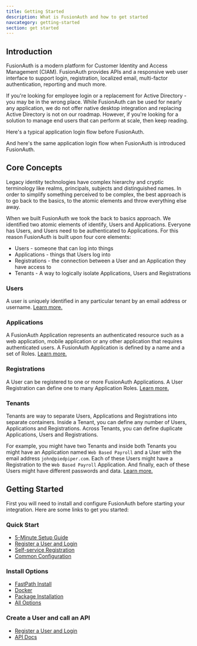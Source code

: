 ```yaml
---
title: Getting Started
description: What is FusionAuth and how to get started
navcategory: getting-started
section: get started
---
```


## Introduction

FusionAuth is a modern platform for Customer Identity and Access Management (CIAM). FusionAuth provides APIs and a responsive web user interface to support
login, registration, localized email, multi-factor authentication, reporting and much more.

If you're looking for employee login or a replacement for Active Directory - you may be in the wrong place. While FusionAuth can be used for nearly any application, we do not offer native desktop integration and replacing Active Directory is not on our roadmap. However, if you're looking for a solution to manage end users that can perform at scale, then keep reading.

Here's a typical application login flow before FusionAuth.

<LoginBefore alt="Login before FusionAuth" />

And here's the same application login flow when FusionAuth is introduced FusionAuth.

<LoginAfter alt="Login after FusionAuth" />

## Core Concepts

Legacy identity technologies have complex hierarchy and cryptic terminology like realms, principals, subjects and distinguished names. In order to simplify something perceived to be complex, the best approach is to go back to the basics, to the atomic elements and throw everything else away.

When we built FusionAuth we took the back to basics approach. We identified two atomic elements of identify, Users and Applications. Everyone has Users, and Users need to be authenticated to Applications. For this reason FusionAuth is built upon four core elements:

* Users - someone that can log into things
* Applications - things that Users log into
* Registrations - the connection between a User and an Application they have access to
* Tenants - A way to logically isolate Applications, Users and Registrations

### Users

A user is uniquely identified in any particular tenant by an email address or username. [Learn more.](/docs/get-started/core-concepts/users)

### Applications

A FusionAuth Application represents an authenticated resource such as a web application, mobile application or any other application that requires authenticated users. A FusionAuth Application is defined by a name and a set of Roles. [Learn more.](/docs/get-started/core-concepts/applications)

### Registrations

A User can be registered to one or more FusionAuth Applications. A User Registration can define one to many Application Roles. [Learn more.](/docs/get-started/core-concepts/registrations)

### Tenants

Tenants are way to separate Users, Applications and Registrations into separate containers. Inside a Tenant, you can define any number of Users, Applications and Registrations. Across Tenants, you can define duplicate Applications, Users and Registrations.

For example, you might have two Tenants and inside both Tenants you might have an Application named `Web Based Payroll` and a User with the email address `john@piedpiper.com`. Each of these Users might have a Registration to the `Web Based Payroll` Application. And finally, each of these Users might have different passwords and data. [Learn more.](/docs/get-started/core-concepts/tenants)

## Getting Started

First you will need to install and configure FusionAuth before starting your integration. Here are some links to get you started:

### Quick Start
* [5-Minute Setup Guide](/docs/quickstarts/5-minute-setup-guide)
* [Register a User and Login](/docs/lifecycle/register-users/register-user-login-api)
* [Self-service Registration](/docs/lifecycle/register-users/basic-registration-forms)
* [Common Configuration](/docs/get-started/run-in-the-cloud/common-configuration)

### Install Options
* [FastPath Install](/docs/get-started/download-and-install/fast-path)
* [Docker](/docs/get-started/download-and-install/docker)
* [Package Installation](/docs/get-started/download-and-install/fusionauth-app)
* [All Options](/docs/v1/tech/installation-guide/)

### Create a User and call an API
* [Register a User and Login](/docs/lifecycle/register-users/register-user-login-api)
* [API Docs](/docs/apis/overview)
